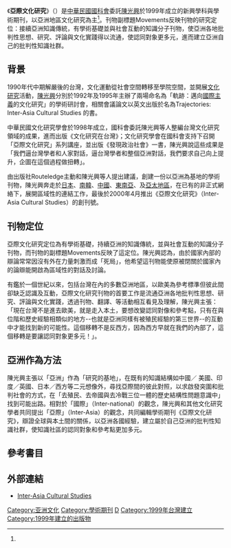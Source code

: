 《'''亞際文化研究'''》（{{lang-en|''Inter-Asia Cultural Studies''}}）是[[中華民國|中華民國]][[國科會|國科會]]委託[[陳光興|陳光興]]於1999年成立的新興學科與學術期刊，以亞洲地區文化研究為主<ref name = "王智明" />。刊物副標題Movements反映刊物的研究定位：接續亞洲知識傳統，有學術基礎並與社會互動的知識分子刊物，使亞洲各地批判性思想、研究、評論與文化實踐得以流通，使認同對象更多元，進而建立亞洲自己的批判性知識社群。

==背景==
1990年代中期解嚴後的台灣，文化運動從社會空間轉移至學院空間，並開展[[文化研究|文化研究]]活動，[[陳光興|陳光興]]分別於1992年及1995年主辦了兩場命名為「軌跡：邁向[[國際主義|國際主義]]的文化研究」的學術研討會，相關會議論文以英文出版於名為Trajectories: Inter-Asia Cultural Studies 的書{{R|胡衍南2005|page1=282}}。

中華民國文化研究學會於1998年成立，國科會委託陳光興等人整編台灣文化研究領域的成果，進而出版《文化研究在台灣》；文化研究學會在國科會支持下召開「亞際文化研究」系列講座，並出版《發現政治社會》一書，陳光興說這些成果是「我們逼台灣學者和人家對話，逼台灣學者和整個亞洲對話，我們要求自己向上提升，企圖在這個過程做扭轉」{{R|胡衍南2005|page1=283}}。

由出版社Routeledge主動和陳光興等人提出建議，創建一份以亞洲為基地的學術刊物，陳光興奔走於[[日本|日本]]、[[南韓|南韓]]、[[中國|中國]]、[[東南亞|東南亞]]、及[[亞太地區|亞太地區]]，在已有的非正式網絡下，展開區域性的連結工作，最後於2000年4月推出《亞際文化研究》（Inter-Asia Cultural Studies）的創刊號{{R|胡衍南2005|page1=283}}。

==刊物定位==
亞際文化研究定位為有學術基礎，持續亞洲的知識傳統，並與社會互動的知識分子刊物，而刊物的副標題Movements反映了這定位{{R|中华读书报2005}}{{R|胡衍南2005|page1=284}}。陳光興認為，由於國家內部的辯論常常因沒有外在力量刺激而成「死局」，他希望這刊物能使原被閉關於國家內的論辯能開啟為區域性的對話及討論。

有鑑於一個世紀以來，包括台灣在內的多數亞洲地區，以歐美為參考標準但彼此間卻缺乏認識及互動，亞際文化研究刊物的首要工作是流通亞洲各地批判性思想、研究、評論與文化實踐，透過刊物、翻譯、等活動相互看見及理解{{R|胡衍南2005|page1=283}}，陳光興主張：「現在台灣不是進去歐美，就是走入本土，要想改變認同對像和參考點，只有在與位階和歷史經驗相類似的地方--也就是亞洲同樣有被殖民經驗的第三世界--的互動中才能找到新的可能性。這個移轉不是反西方，因為西方早就在我們的內部了，這個移轉是要讓認同對象更多元！」{{R|胡衍南2005|page1=284}}。

==亞洲作為方法==
陳光興主張以「亞洲」作為「研究的基地」，在既有的知識結構如中國／ 美國、印度／英國、日本／西方等二元想像外，尋找亞際間的彼此對照，以求啟發突圍和批判社會的方式，在「去殖民、去帝國與去冷戰三位一體的歷史結構性問題意識中」找到可能出路。相對於「國際」（Inter-national）的觀念，陳光興和其他文化研究學者共同提出「亞際」（Inter-Asia）的觀念，共同編輯學術期刊《亞際文化研究》，辯證全球與本土間的關係，以亞洲各國經驗，建立屬於自己亞洲的批判性知識社群，使知識社區的認同對象和參考點更加多元{{R|葉智仁2001}}。

==參考書目==
{{reflist | refs=
<ref name = "中华读书报2005" >{{cite news|author=张春田|title=从文化研究到亚洲思考|newspaper=中华读书报|url=http://www.gmw.cn/01ds/2005-09/21/content_308592.htm|date=2005-09-21|language=zh-cn|quote=我们编《Inter-Asia Cultural Studies》（《亚际文化研究》），有一个附标题“Movements”，就强调参与的经验。|accessdate=2015-11-30|archive-date=2015-12-08|archive-url=https://web.archive.org/web/20151208072008/http://www.gmw.cn/01ds/2005-09/21/content_308592.htm|dead-url=no}}</ref>

<ref name = "王智明" >{{cite journal|author=王智明|title=亞際/文化研究10週年|journal=文化研究：游與疑（思想15）|url=http://books.google.com/books?id=quC0AwAAQBAJ&pg=PA167|edition=思想編輯委員會|date=28 May 2010|publisher=聯經出版事業公司|language=zh-tw|pages=167–|quote=亞際/文化研究10週年:觀察與感想*王智明 2009年是台灣文化研究學會、也是《亞際文化研究》(Inter-Asia Cultural Studies)誕生的10周年。當然,亞洲地區文化研究的學術推展絕不只是最近10年的事,...|id=GGKEY:E3J2YC3EG1R}}</ref>

<ref name = "胡衍南2005" >{{cite book | author  =  胡衍南 | title = 人文薪傳 當代知識推手群像 | url = http://books.google.com/books?id=A10pEUw26EUC&pg=PA283 | accessdate = 30 November 2015 | year = 2005 | publisher = 書林出版有限公司 | language = zh-tw | isbn = 978-957-445-096-1 | page = 283 | chapter = 文化研究的戰士--專訪陳光興教授 | quote = 陳光興說,解嚴以後的台灣社會有一個文化眞空期,於是有一個所謂的文化運動。不過這場運動主要是在社會空間,與學校無關,因此談不上是文化研究。不過這場運動在台灣倒是文化研究的起點，到了九O年代中期，文化運動自社會空間撤守，轉到學院開展文化研究}}</ref>

<ref name = "葉智仁2001" >{{cite book|author=葉智仁|title=傳媒透視|url=http://rthk.hk/mediadigest/20060115_76_120769.html|year=2001|publisher=香港電台網上廣播站|language=zh-hk|chapter=「亞洲作為視界」的第二波批判媒介研究|access-date=2015-11-30|archive-date=2016-03-05|archive-url=https://web.archive.org/web/20160305183656/http://rthk.hk/mediadigest/20060115_76_120769.html|dead-url=no}}</ref>
}}

==外部連結==
* [http://www.tandfonline.com/toc/riac20/current Inter-Asia Cultural Studies]{{Wayback|url=http://www.tandfonline.com/toc/riac20/current |date=20201210004106 }}

[[Category:亚洲文化|Category:亚洲文化]]
[[Category:學術期刊|Category:學術期刊]]
[[Category:中華民國科技部|D]]
[[Category:1999年台灣建立|Category:1999年台灣建立]]
[[Category:1999年建立的出版物|Category:1999年建立的出版物]]